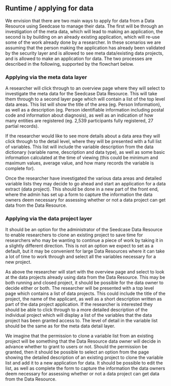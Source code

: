 ## Runtime / applying for data

We envision that there are two main ways to apply for data from a Data
Resource using Seedcase to manage their data. The first will be through
an investigation of the meta data, which will lead to making an
application, the second is by building on an already existing
application, which will re-use some of the work already done by a
researcher. In these scenarios we are assuming that the person making
the application has already been validated by the security layer and is
allowed to see meta data/existing data projects, and is allowed to make
an application for data. The two processes are described in the
following, supported by the flowchart below.

### Applying via the meta data layer

A researcher will click through to an overview page where they will
select to investigate the meta data for the Seedcase Data Resource. This
will take them through to a second layer page which will contain a list
of the top level data areas. This list will show the title of the area
(eg. Person Information), as well as a description (eg. Person
identifiable information including postal code and information about
diagnosis), as well as an indication of how many entities are registered
(eg. 2,539 participants fully registered, 27 partial records).

If the researcher would like to see more details about a data area they
will click through to the detail level, where they will be presented
with a full list of variables. This list will include the variable
description from the data dictionary (variable name, description and
data type), as well as some basic information calculated at the time of
viewing (this could be minimum and maximum values, average value, and
how many records the variable is complete for).

Once the researcher have investigated the various data areas and
detailed variable lists they may decide to go ahead and start an
application for a data extract (data project). This should be done in a
new part of the front end, where the admin has set up a form to capture
the information the data owners deem necessary for assessing whether or
not a data project can get data from the Data Resource.

### Applying via the data project layer

It should be an option for the administrator of the Seedcase Data
Resource to enable researchers to clone an existing project to save time
for researchers who may be wanting to continue a piece of work by taking
it in a slightly different direction. This is not an option we expect to
set as a default, but it may be convenient for large Data Resources
where it can take a lot of time to work through and select all the
variables necessary for a new project.

As above the researcher will start with the overview page and select to
look at the data projects already using data from the Data Resource.
This may be both running and closed project, it should be possible for
the data owner to decide either or both. The researcher will be
presented with a top level page which contains a list of data projects.
This could include the title of the project, the name of the applicant,
as well as a short description written as part of the data project
application. If the researcher is interested they should be able to
click through to a more detailed description of the individual project
which will display a list of the variables that the data project has
been granted access to. The level of detail in the variable list should
be the same as for the meta data detail layer.

We imagine that the permission to clone a variable list from an existing
project will be something that the Data Resource data owner will decide
in advance whether to grant to users or not. Should the permission be
granted, then it should be possible to select an option from the page
showing the detailed description of an existing project to clone the
variable list and add it to a new application for data. It should be
possible to edit the list, as well as complete the form to capture the
information the data owners deem necessary for assessing whether or not
a data project can get data from the Data Resource.
